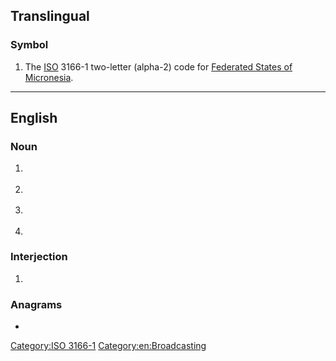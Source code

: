 {{also|fm|Fm|.fm|f.m.|F&M}}
==Translingual==

===Symbol===
{{head|mul|symbol}}

# The [[ISO]] 3166-1 two-letter (alpha-2) code for [[Federated States of Micronesia]].

[[Category:ISO 3166-1]]

----

==English==

===Noun===
{{en-noun|~}}

# {{lb|en|uncountable}} {{initialism of|lang=en|frequency modulation}}
# {{lb|en|countable}} {{abbreviation of|lang=en|field marshal}}
# {{lb|en|countable}} {{abbreviation of|lang=en|finance minister}}
# {{lb|en|countable}} {{abbreviation of|lang=en|foreign minister}}
===Interjection===
{{en-interj}}
# {{initialism of|[[fuck me|'''F''' '''M'''e]]|lang=en}}

===Anagrams===
* {{anagrams|en|M-F|MF}}

[[Category:en:Broadcasting]]